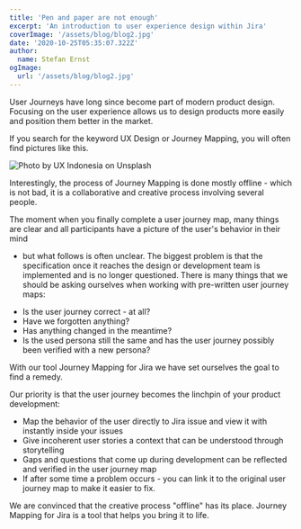 ```yaml
---
title: 'Pen and paper are not enough'
excerpt: 'An introduction to user experience design within Jira'
coverImage: '/assets/blog/blog2.jpg'
date: '2020-10-25T05:35:07.322Z'
author:
  name: Stefan Ernst
ogImage:
  url: '/assets/blog/blog2.jpg'
---
```


User Journeys have long since become part of modern product design. Focusing on the user experience allows us to design products more easily and position them better in the market.

If you search for the keyword UX Design or Journey Mapping, you will often find pictures like this.

![Photo by UX Indonesia on Unsplash](/assets/offlinemap.jpg#box)

Interestingly, the process of Journey Mapping is done mostly offline - which is not bad, it is a collaborative and creative process involving several people.

The moment when you finally complete a user journey map, many things are clear and all participants have a picture of the user's behavior in their mind
- but what follows is often unclear. The biggest problem is that the specification once it reaches the design or development team is implemented and is no longer questioned.
There is many things that we should be asking ourselves when working with pre-written user journey maps:

* Is the user journey correct - at all?
* Have we forgotten anything?
* Has anything changed in the meantime?
* Is the used persona still the same and has the user journey possibly been verified with a new persona?

With our tool Journey Mapping for Jira we have set ourselves the goal to find a remedy.

Our priority is that the user journey becomes the linchpin of your product development:

* Map the behavior of the user directly to Jira issue and view it with instantly inside your issues
* Give incoherent user stories a context that can be understood through storytelling
* Gaps and questions that come up during development can be reflected and verified in the user journey map
* If after some time a problem occurs - you can link it to the original user journey map to make it easier to fix.

We are convinced that the creative process "offline" has its place.
Journey Mapping for Jira is a tool that helps you bring it to life.